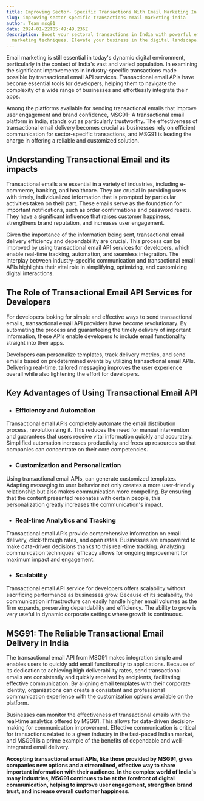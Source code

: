 ```yaml
---
title: Improving Sector- Specific Transactions With Email Marketing In India
slug: improving-sector-specific-transactions-email-marketing-india
author: Team msg91
date: 2024-01-22T05:49:49.236Z
description: Boost your sectoral transactions in India with powerful email
  marketing techniques. Elevate your business in the digital landscape.
---
```

Email marketing is still essential in today's dynamic digital environment, particularly in the context of India's vast and varied population. In examining the significant improvements in industry-specific transactions made possible by transactional email API services. Transactional email APIs have become essential tools for developers, helping them to navigate the complexity of a wide range of businesses and effortlessly integrate their apps.

Among the platforms available for sending transactional emails that improve user engagement and brand confidence, MSG91- A transactional email platform in India, stands out as particularly trustworthy. The effectiveness of transactional email delivery becomes crucial as businesses rely on efficient communication for sector-specific transactions, and MSG91 is leading the charge in offering a reliable and customized solution.

## Understanding Transactional Email and its impacts

Transactional emails are essential in a variety of industries, including e-commerce, banking, and healthcare. They are crucial in providing users with timely, individualized information that is prompted by particular activities taken on their part. These emails serve as the foundation for important notifications, such as order confirmations and password resets. They have a significant influence that raises customer happiness, strengthens brand reputation, and increases user engagement.

Given the importance of the information being sent, transactional email delivery efficiency and dependability are crucial. This process can be improved by using transactional email API services for developers, which enable real-time tracking, automation, and seamless integration. The interplay between industry-specific communication and transactional email APIs highlights their vital role in simplifying, optimizing, and customizing digital interactions.

## The Role of Transactional Email API Services for Developers

For developers looking for simple and effective ways to send transactional emails, transactional email API providers have become revolutionary. By automating the process and guaranteeing the timely delivery of important information, these APIs enable developers to include email functionality straight into their apps.

Developers can personalize templates, track delivery metrics, and send emails based on predetermined events by utilizing transactional email APIs. Delivering real-time, tailored messaging improves the user experience overall while also lightening the effort for developers.

## Key Advantages of Using Transactional Email API

* ### Efficiency and Automation

Transactional email APIs completely automate the email distribution process, revolutionizing it. This reduces the need for manual intervention and guarantees that users receive vital information quickly and accurately. Simplified automation increases productivity and frees up resources so that companies can concentrate on their core competencies.

* ### Customization and Personalization

Using transactional email APIs, can generate customized templates. Adapting messaging to user behavior not only creates a more user-friendly relationship but also makes communication more compelling. By ensuring that the content presented resonates with certain people, this personalization greatly increases the communication's impact.

* ### Real-time Analytics and Tracking

Transactional email APIs provide comprehensive information on email delivery, click-through rates, and open rates. Businesses are empowered to make data-driven decisions thanks to this real-time tracking. Analyzing communication techniques' efficacy allows for ongoing improvement for maximum impact and engagement.

* ### Scalability

Transactional email API service for developers offers scalability without sacrificing performance as businesses grow. Because of its scalability, the communication infrastructure can easily handle higher email volumes as the firm expands, preserving dependability and efficiency. The ability to grow is very useful in dynamic corporate settings where growth is continuous.

## MSG91: The Reliable Transactional Email Delivery in India

The transactional email API from MSG91 makes integration simple and enables users to quickly add email functionality to applications. Because of its dedication to achieving high deliverability rates, send transactional emails are consistently and quickly received by recipients, facilitating effective communication. By aligning email templates with their corporate identity, organizations can create a consistent and professional communication experience with the customization options available on the platform.

Businesses can monitor the effectiveness of transactional emails with the real-time analytics offered by MSG91. This allows for data-driven decision-making for communication improvement. Effective communication is critical for transactions related to a given industry in the fast-paced Indian market, and MSG91 is a prime example of the benefits of dependable and well-integrated email delivery.

**Accepting transactional email APIs, like those provided by MSG91, gives companies new options and a streamlined, effective way to share important information with their audience. In the complex world of India's many industries, MSG91 continues to be at the forefront of digital communication, helping to improve user engagement, strengthen brand trust, and increase overall customer happiness.**